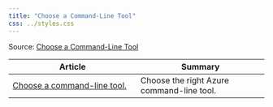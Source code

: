 ```yaml
---
title: "Choose a Command-Line Tool"
css: ../styles.css
---
```


Source: [Choose a Command-Line Tool](https://learn.microsoft.com/en-us/azure/architecture/guide/technology-choices/technology-choices-overview)

|Article|Summary|
|--|--|
|[Choose a command-line tool.](https://learn.microsoft.com/en-us/cli/azure/choose-the-right-azure-command-line-tool?toc=https%3A%2F%2Flearn.microsoft.com%2Fen-us%2Fazure%2Farchitecture%2Ftoc.json&bc=https%3A%2F%2Flearn.microsoft.com%2Fen-us%2Fazure%2Farchitecture%2Fbread%2Ftoc.json)|Choose the right Azure command-line tool.|
